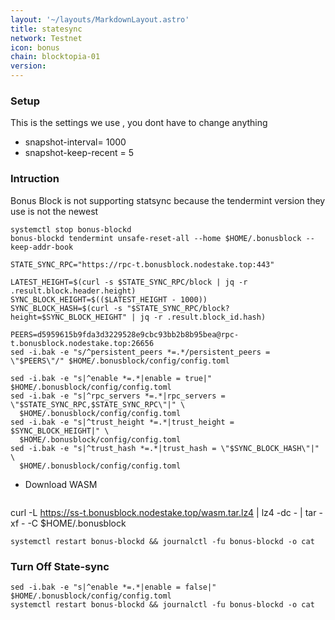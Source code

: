 ```yaml
---
layout: '~/layouts/MarkdownLayout.astro'
title: statesync
network: Testnet
icon: bonus
chain: blocktopia-01
version: 
---
```

### Setup
This is the settings we use , you dont have to change anything

- snapshot-interval= 1000
- snapshot-keep-recent = 5

### Intruction

Bonus Block is not supporting statsync because the tendermint version they use is not the newest

```
systemctl stop bonus-blockd
bonus-blockd tendermint unsafe-reset-all --home $HOME/.bonusblock --keep-addr-book

STATE_SYNC_RPC="https://rpc-t.bonusblock.nodestake.top:443"

LATEST_HEIGHT=$(curl -s $STATE_SYNC_RPC/block | jq -r .result.block.header.height)
SYNC_BLOCK_HEIGHT=$(($LATEST_HEIGHT - 1000))
SYNC_BLOCK_HASH=$(curl -s "$STATE_SYNC_RPC/block?height=$SYNC_BLOCK_HEIGHT" | jq -r .result.block_id.hash)

PEERS=d5959615b9fda3d3229528e9cbc93bb2b8b95bea@rpc-t.bonusblock.nodestake.top:26656 
sed -i.bak -e "s/^persistent_peers *=.*/persistent_peers = \"$PEERS\"/" $HOME/.bonusblock/config/config.toml

sed -i.bak -e "s|^enable *=.*|enable = true|" $HOME/.bonusblock/config/config.toml
sed -i.bak -e "s|^rpc_servers *=.*|rpc_servers = \"$STATE_SYNC_RPC,$STATE_SYNC_RPC\"|" \
  $HOME/.bonusblock/config/config.toml
sed -i.bak -e "s|^trust_height *=.*|trust_height = $SYNC_BLOCK_HEIGHT|" \
  $HOME/.bonusblock/config/config.toml
sed -i.bak -e "s|^trust_hash *=.*|trust_hash = \"$SYNC_BLOCK_HASH\"|" \
  $HOME/.bonusblock/config/config.toml
```

- Download WASM
```

```
curl -L https://ss-t.bonusblock.nodestake.top/wasm.tar.lz4 | lz4 -dc - | tar -xf - -C $HOME/.bonusblock
```
systemctl restart bonus-blockd && journalctl -fu bonus-blockd -o cat
```

### Turn Off State-sync
```
sed -i.bak -e "s|^enable *=.*|enable = false|" $HOME/.bonusblock/config/config.toml
systemctl restart bonus-blockd && journalctl -fu bonus-blockd -o cat
```